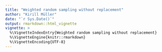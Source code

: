 ```yaml
---
title: "Weighted random sampling without replacement"
author: "Kirill Müller"
date: "`r Sys.Date()`"
output: rmarkdown::html_vignette
vignette: >
  %\VignetteIndexEntry{Weighted random sampling without replacement}
  %\VignetteEngine{knitr::rmarkdown}
  %\VignetteEncoding{UTF-8}
---
```


